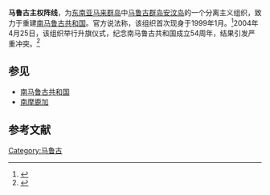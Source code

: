 {{noteTA
|1=zh-hans:马鲁古; zh-hant:摩鹿加;
|2=zh-hans:馬魯古; zh-hant:摩鹿加;
}}
'''马鲁古主权阵线'''，为[[东南亚|东南亚]][[马来群岛|马来群岛]]中[[马鲁古群岛|马鲁古群岛]][[安汶岛|安汶岛]]的一个分离主义组织，致力于重建[[南马鲁古共和国|南马鲁古共和国]]。官方说法称，该组织首次现身于1999年1月。<ref>{{cite news |title=Indonesian Military Continues to Monitor Separatists' Activities in Maluku |work= [[Financial_Times|Financial Times]]|publisher=[[Financial_Times_Group|Financial Times Group]] |date=2003-12-10 |accessdate= 2007-07-11}}</ref>2004年4月25日，该组织举行升旗仪式，纪念南马鲁古共和国成立54周年，结果引发严重冲突。<ref>{{Cite web |url=http://www.people.com.cn/GB/guoji/1029/2474181.html |title=印尼安汶地区冲突死亡人数增至36人 |access-date=2010-05-24 |archive-date=2016-03-04 |archive-url=https://web.archive.org/web/20160304082127/http://www.people.com.cn/GB/guoji/1029/2474181.html |dead-url=no }}</ref>

== 参见 ==
*[[南马鲁古共和国|南马鲁古共和国]]
* [[南摩鹿加|南摩鹿加]]

== 参考文献 ==
<references/>

[[Category:马鲁古|Category:马鲁古]]